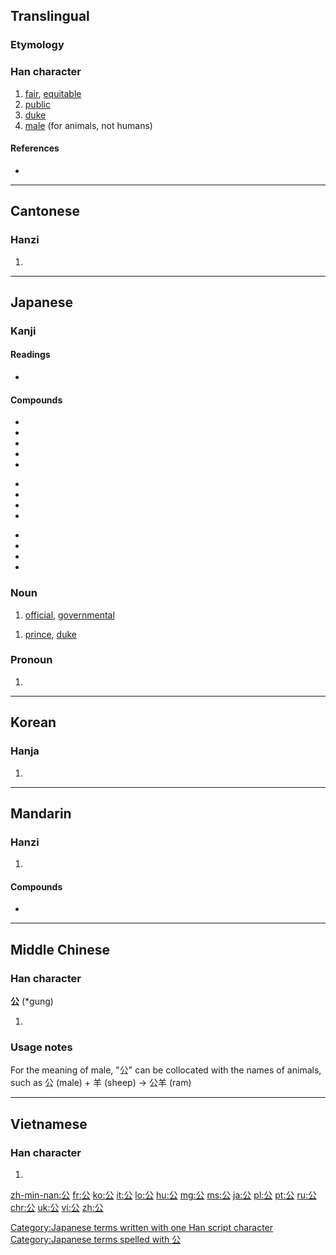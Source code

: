 ==Translingual==
{{stroke order|strokes=4}}

===Etymology===
{{Han etyl}}

===Han character===
{{Han char|rn=12|rad=八|as=02|sn=4|four=8073<sub>2</sub>|canj=金戈 (CI)|ids=⿱[[八]][[厶]]}}

# [[fair]], [[equitable]]
# [[public]]
# [[duke]]
# [[male]] (for animals, not humans)

====References====
* {{Han ref|kx=0126.280|dkj=01452|dj=0277.010|hdz=10242.010|uh=516C|ud=20844|bh=A4BD|bd=42173}}

----

==Cantonese==

===Hanzi===
{{yue-hanzi|jyut=gung1|y=gung1}}

# {{defn|lang=yue|sort=八02}}

----

==Japanese==

===Kanji===
{{ja-kanji|grade=2|rs=八02}}

====Readings====
* {{ja-readings
|goon=[[く]] (ku)
|kanon=[[こう]] (kō) < [[こう]] (kou)
|kun=[[おおやけ]] (ōyake) < [[おほやけ]] (ohoyake), [[きみ]] (kimi)}}

====Compounds====
{{top3}}
* {{l|ja|公安|tr=こうあん, kōan}}
* {{l|ja|公演|tr=こうえん, kōen}}
* {{l|ja|公園|tr=こうえん, kōen}}
* {{l|ja|公開|tr=こうかい, kōkai}}
* {{l|ja|公共|tr=こうきょう, kōkyō}}
{{mid3}}
* {{l|ja|公私|tr=こうし, kōshi}}
* {{l|ja|公爵|tr=こうしゃく, kōshaku}}
* {{l|ja|公衆|tr=こうしゅう, kōshū}}
* {{l|ja|公認|tr=こうにん, kōnin}}
{{mid3}}
* {{l|ja|公判|tr=こうはん, kōhan}}
* {{l|ja|公募|tr=こうぼ, kōbo}}
* {{l|ja|公報|tr=こうほう, kōhō}}
* {{l|ja|公式|tr=こうしき, kōshiki}}
{{bottom}}

===Noun===
{{ja-noun|k|hira=おおやけ|rom=ōyake|hhira=おほやけ}}

# [[official]], [[governmental]]

{{ja-noun|k|hira=こう|rom=kō|hhira=こう}}

# [[prince]], [[duke]]

===Pronoun===
{{ja-pos|k|pronoun|hira=きみ|rom=kimi|hhira=きみ}} 

# {{alternative form of|君|lang=ja}}

[[Category:Japanese terms written with one Han script character]]
[[Category:Japanese terms spelled with 公]]
----

==Korean==

===Hanja===
{{ko-hanja|hangeul=공|eumhun=공변될|rv=gong|mr=kong}}

# {{defn|lang=ko|sort=八02}}

----

==Mandarin==

===Hanzi===
{{cmn-hanzi|pin=[[gōng]] ([[gong1]])|wg=kung<sup>1</sup>}}

# {{defn|lang=cmn|sort=八02}}

====Compounds====
* {{l|cmn|公筷}}

----

==Middle Chinese==

===Han character===
'''公''' (*gung)<!--asterisk indicates that this is a reconstructed pronunciation-->

# {{defn|lang=ltc|sort=八02}}

===Usage notes===
<!--Is this a usage note for Middle Chinese or Mandarin?-->
For the meaning of male, "公" can be collocated with the names of animals, such as 公 (male) + 羊 (sheep) -> 公羊 (ram)

----

==Vietnamese==

===Han character===
{{vi-hantu|[[công]]|rs=八02}}

# {{defn|lang=vi|sort=八02}}

[[zh-min-nan:公]]
[[fr:公]]
[[ko:公]]
[[it:公]]
[[lo:公]]
[[hu:公]]
[[mg:公]]
[[ms:公]]
[[ja:公]]
[[pl:公]]
[[pt:公]]
[[ru:公]]
[[chr:公]]
[[uk:公]]
[[vi:公]]
[[zh:公]]